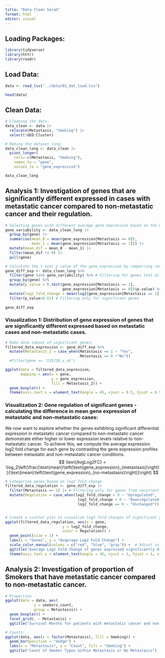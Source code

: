 ```yaml
---
title: "Data Clean Sarah"
format: html
editor: visual
---
```


## Loading Packages:

```r
library(tidyverse)
library(httr)
library(readr)
```

## Load Data:

```r
data <- read_tsv("../data/01_dat_load.tsv")

head(data)
```

## Clean Data:

```r
# Cleaning the data:
data_clean <- data |>
  relocate(Metastasis, "Smoking") |>
  select(!GEO:Cluster) 

# Making the dataset long:
data_clean_long <- data_clean |> 
  pivot_longer(
    cols=-c(Metastasis, "Smoking"),
    names_to = "gene",
    values_to = "gene_expression") 

data_clean_long
```

## Analysis 1: Investigation of genes that are significantly different expressed in cases with metastatic cancer compared to non-metastatic cancer and their regulation.

```r
# Selecting genes with different average gene expression based on the metastatic and non-metastatic cases:
gene_variability <- data_clean_long |>
  group_by(gene) |>
  summarise(mean_0 = mean(gene_expression[Metastasis == 0]), 
            mean_1 = mean(gene_expression[Metastasis == 1])) |>
  mutate(mean_dif = mean_0 - mean_1) |>
  filter(mean_dif != 0) |>
  pull(gene)

# Calculate the t-test p value of the gene_expression by comparring recurrent and non-recurrent for each gene:
gene_diff_exp <- data_clean_long %>%
  filter(gene %in% gene_variability) %>% # Filtering for genes that differenly expressed.
  group_by(gene) %>%
  mutate(p_value = t.test(gene_expression[Metastasis == 1], 
                          gene_expression[Metastasis == 0])$p.value) %>%
  mutate(log2_fold_change = mean(log2(gene_expression[Metastasis == 1])) - mean(log2(gene_expression[Metastasis == 0]))) %>% #Calculating the log2 fold change by using the mean.
  filter(p_value<0.01) # Filtering only for significant genes
  
gene_diff_exp
```

### Visualization 1: Distribution of gene expression of genes that are significantly different expressed based on metastatic cases and non-metastatic cases.

```r
# Make data subset of significant genes:
filtered_data_expression <- gene_diff_exp %>%
  mutate(Metastasis_2 = case_when(Metastasis == 1 ~ "Yes",
                                  Metastasis == 0 ~"No")) 
  #filter(gene == "235218_x_at")

ggplot(data = filtered_data_expression, 
       mapping = aes(x = gene,
                     y = gene_expression,
                     fill = Metastasis_2)) + 
  geom_boxplot() +
  theme(axis.text.x = element_text(angle = 45, vjust = 0.5, hjust = 0.5, size = 8)) 
```

### Visualization 2: Gene regulation of significant genes - calculating the difference in mean gene expression of metastatic and non-metastatic cases:

We now want to explore whether the genes exhibiting significant differential expression in metastatic cancer compared to non-metastatic cancer demonstrate either higher or lower expression levels relative to non-metastatic cancer. To achieve this, we compute the average expression log2 fold change for each gene by contrasting the gene expression profiles between metastatic and non-metastatic cancer conditions. $$
\text{AvgLog2FC} = \log_2\left(\frac{\text{mean}\left(\text{gene_expression}_{metastasis}\right)}{\text{mean}\left(\text{gene_expression}_{no-metastasis}\right)}\right)
$$

```r
# Categorize genes based on log2 fold change
filtered_data_regulation <- gene_diff_exp |>
  filter(Metastasis == 1) |> # Filtering only for genes from recurrent cases.
  mutate(Regulation = case_when(log2_fold_change > 0 ~ "Upregulated",
                                 log2_fold_change < 0 ~ "Downregulated",
                                 log2_fold_change == 0 ~ "Unchanged"))


# Create a scatter plot to visualize log2 fold changes of significant genes
ggplot(filtered_data_regulation, aes(x = gene, 
                          y = log2_fold_change, 
                          color = Regulation)) +
  geom_point(size = 1) +
  labs(x = "Genes", y = "Avgerage Log2 Fold Change") +
  scale_color_manual(values = c("red", "blue", "gray")) +  # Adjust colors as needed
  ggtitle("Average Log2 Fold Change of genes expressed significantly different in metastatic cancer vs. non-metastatic cancer") +
  theme(axis.text.x = element_text(angle = 45, vjust = 1, hjust = 1, size = 8)) 
```

## Analysis 2: Investigation of proportion of Smokers that have metastatic cancer compared to non-metastatic cancer.

```r
# Proportion
ggplot(data = data, aes( 
             y = smokers_count,
             group = Metastasis)) +
  geom_boxplot() +
  facet_grid(. ~ Metastasis) + 
  ggtitle("Survival Months for patients with metastatic cancer and non-mestatic cancer")

# Counts:
ggplot(data, aes(x = factor(Metastasis), fill = Smoking)) +
  geom_bar(position = "dodge") +
  labs(x = "Metastasis", y = "Count", fill = "Smoking") +
  ggtitle("Count of Smoker Types within Metastasis or No Metastasis")
```

